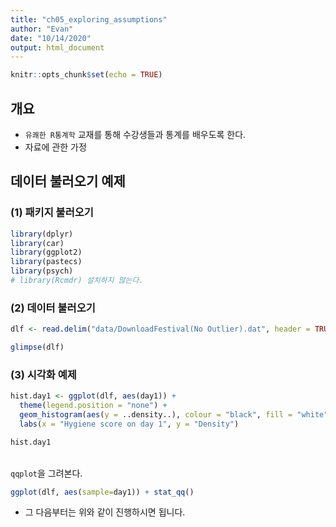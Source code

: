 ```yaml
---
title: "ch05_exploring_assumptions"
author: "Evan"
date: "10/14/2020"
output: html_document
---
```


```r
knitr::opts_chunk$set(echo = TRUE)
```

## 개요
- `유쾌한 R통계학` 교재를 통해 수강생들과 통계를 배우도록 한다. 
- 자료에 관한 가정

## 데이터 불러오기 예제
### (1) 패키지 불러오기
```r
library(dplyr)
library(car)
library(ggplot2)
library(pastecs)
library(psych)
# library(Rcmdr) 설치하지 않는다. 
```
### (2) 데이터 불러오기

```r
dlf <- read.delim("data/DownloadFestival(No Outlier).dat", header = TRUE)

glimpse(dlf)
```

### (3) 시각화 예제
```r
hist.day1 <- ggplot(dlf, aes(day1)) + 
  theme(legend.position = "none") + 
  geom_histogram(aes(y = ..density..), colour = "black", fill = "white") + 
  labs(x = "Hygiene score on day 1", y = "Density")

hist.day1
```

<br>
`qqplot`을 그려본다. 

```r
ggplot(dlf, aes(sample=day1)) + stat_qq()
```
- 그 다음부터는 위와 같이 진행하시면 됩니다. 




